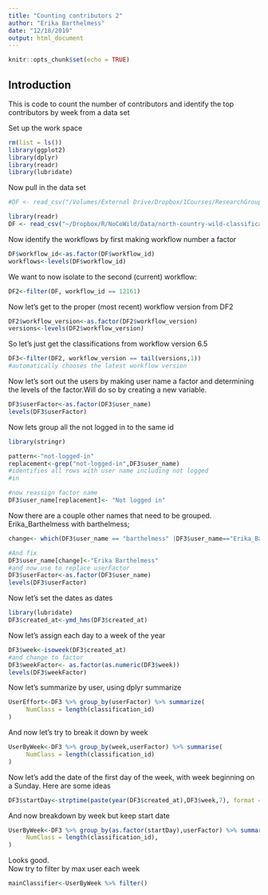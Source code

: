 ```yaml
---
title: "Counting contributors 2"
author: "Erika Barthelmess"
date: "12/18/2019"
output: html_document
---
```


```r
knitr::opts_chunk$set(echo = TRUE)
```

## Introduction

This is code to count the number of contributors and identify the top contributors by week from a data set

Set up the work space
```r
rm(list = ls())
library(ggplot2)
library(dplyr)
library(readr)
library(lubridate)
```
Now pull in the data set

```r
#DF <- read_csv("/Volumes/External Drive/Dropbox/1Courses/ResearchGroup/2019-2020/Learning R/north-country-wild-classifications.10.31.2019.csv")

library(readr)
DF <- read_csv("~/Dropbox/R/NoCoWild/Data/north-country-wild-classifications (2).csv")
```
Now identify the workflows by first making workflow number a factor
```r
DF$workflow_id<-as.factor(DF$workflow_id)
workflows<-levels(DF$workflow_id)
```
We want to now isolate to the second (current) workflow:

```r
DF2<-filter(DF, workflow_id == 12161)
```
Now let's get to the proper (most recent) workflow version from DF2
```r
DF2$workflow_version<-as.factor(DF2$workflow_version)
versions<-levels(DF2$workflow_version)


```
So let's just get the classifications from workflow version 6.5
```r
DF3<-filter(DF2, workflow_version == tail(versions,1))
#automatically chooses the latest workflow version
```
Now let's sort out the users by making user name a factor and determining the levels of the factor.Will do so by creating a new variable.
```r
DF3$userFactor<-as.factor(DF3$user_name)
levels(DF3$userFactor)
```
Now lets group all the not logged in to the same id
```r
library(stringr)

pattern<-"not-logged-in"
replacement<-grep("not-logged-in",DF3$user_name)
#identifies all rows with user name including not logged
#in

#now reassign factor name
DF3$user_name[replacement]<- "Not logged in"


```
Now there are a couple other names that need to be grouped. Erika_Barthelmess with barthelmess;
```r
change<- which(DF3$user_name == "barthelmess" |DF3$user_name=="Erika_Barthelmess")

#And fix
DF3$user_name[change]<-"Erika Barthelmess"
#and now use to replace userFactor
DF3$userFactor<-as.factor(DF3$user_name)
levels(DF3$userFactor)
```


Now let's set the dates as dates
```r
library(lubridate)
DF3$created_at<-ymd_hms(DF3$created_at)


```
Now let's assign each day to a week of the year
```r
DF3$week<-isoweek(DF3$created_at)
#and change to factor
DF3$weekFactor<- as.factor(as.numeric(DF3$week))
levels(DF3$weekFactor)
```


Now let's summarize by user, using dplyr summarize
```r
UserEffort<-DF3 %>% group_by(userFactor) %>% summarize(
     NumClass = length(classification_id)
)
```
And now let's try to break it down by week
```r
UserByWeek<-DF3 %>% group_by(week,userFactor) %>% summarise(
     NumClass = length(classification_id)
)

```
Now let's add the date of the first day of the week, with week beginning on a Sunday.  Here are some ideas

```r
DF3$startDay<-strptime(paste(year(DF3$created_at),DF3$week,7), format = "%Y %U %u")
```
And now breakdown by week but keep start date
```r
UserByWeek<-DF3 %>% group_by(as.factor(startDay),userFactor) %>% summarise(
     NumClass = length(classification_id),
)

```
Looks good.  
Now try to filter by max user each week
```r
mainClassifier<-UserByWeek %>% filter()
```

